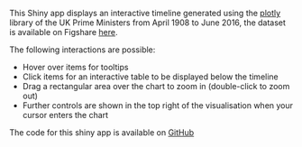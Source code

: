 <p>This Shiny app displays an interactive timeline generated using the <a href=https://github.com/ropensci/plotly>plotly</a> library of the UK Prime Ministers from April 1908 to June 2016, the dataset is available on Figshare <a href="https://figshare.com/articles/Collated_Datasets_for_Oxford_University_Live_Data_Project/3444278">here</a>.</p>

<p>The following interactions are possible:</p>

- Hover over items for tooltips
- Click items for an interactive table to be displayed below the timeline
- Drag a rectangular area over the chart to zoom in (double-click to zoom out)
- Further controls are shown in the top right of the visualisation when your cursor enters the chart

<p>The code for this shiny app is available on <a href="https://github.com/martinjhnhadley/OxfordIDN_htmlwidgets/tree/gh-pages/timelines">GitHub</a></p>
